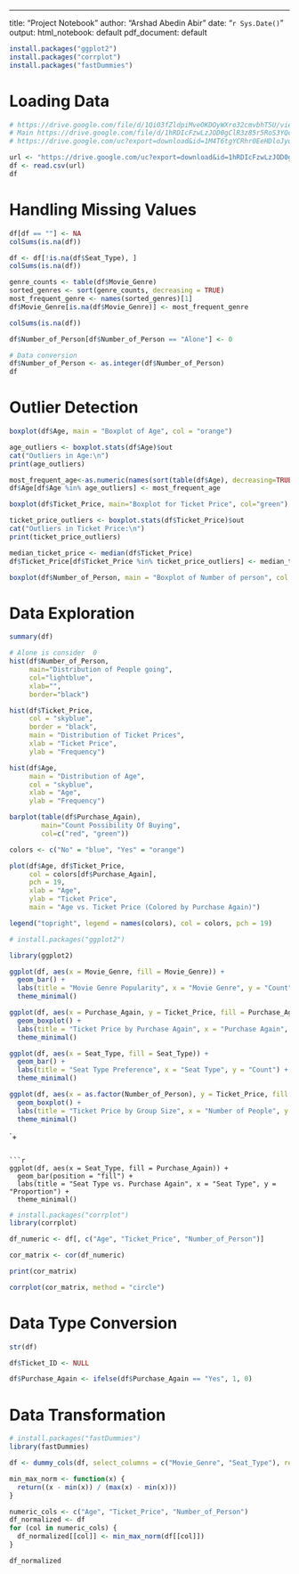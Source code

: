 ---
title: "Project Notebook"
author: "Arshad Abedin Abir"
date: "`r Sys.Date()`"
output:
  html_notebook: default
  pdf_document: default


```{r Install Packages}
install.packages("ggplot2")
install.packages("corrplot")
install.packages("fastDummies")
```

# Loading Data

```{r Google Drive csv reading}
# https://drive.google.com/file/d/1Qi03fZldpiMveOKDOyWXro32cmvbhT5U/view?usp=sharing
# Main https://drive.google.com/file/d/1hRDIcFzwLzJOD0gClR3z85r5RoS3YQce/view?usp=sharing
# https://drive.google.com/uc?export=download&id=1M4T6tgYCRhr0EeHDloJyu-iXsT_H0MAw

url <- "https://drive.google.com/uc?export=download&id=1hRDIcFzwLzJOD0gClR3z85r5RoS3YQce"
df <- read.csv(url)
df
```

# Handling Missing Values

```{r check missing values}
df[df == ""] <- NA
colSums(is.na(df))
```

```{r Remove Seat_type row}
df <- df[!is.na(df$Seat_Type), ]
colSums(is.na(df))
```

```{r Added frequently used values in Movie_Genre}
genre_counts <- table(df$Movie_Genre)
sorted_genres <- sort(genre_counts, decreasing = TRUE)
most_frequent_genre <- names(sorted_genres)[1]
df$Movie_Genre[is.na(df$Movie_Genre)] <- most_frequent_genre

colSums(is.na(df))
```

```{r Replace "Alone" with 0 in the Number_of_Person column}
df$Number_of_Person[df$Number_of_Person == "Alone"] <- 0

# Data conversion
df$Number_of_Person <- as.integer(df$Number_of_Person)
df
```

# Outlier Detection

```{r Boxplot for Age}
boxplot(df$Age, main = "Boxplot of Age", col = "orange")
```

```{r Outliers in Age}
age_outliers <- boxplot.stats(df$Age)$out
cat("Outliers in Age:\n")
print(age_outliers)
```

```{r Replacing outlier in Age with mode}
most_frequent_age<-as.numeric(names(sort(table(df$Age), decreasing=TRUE)[1]))
df$Age[df$Age %in% age_outliers] <- most_frequent_age

```

```{r Boxplot for Ticket Price}
boxplot(df$Ticket_Price, main="Boxplot for Ticket Price", col="green")
```

```{r Outliers in Ticket_Price}
ticket_price_outliers <- boxplot.stats(df$Ticket_Price)$out
cat("Outliers in Ticket Price:\n")
print(ticket_price_outliers)
```

```{r replace the outliers in Ticket_Price with median}
median_ticket_price <- median(df$Ticket_Price)
df$Ticket_Price[df$Ticket_Price %in% ticket_price_outliers] <- median_ticket_price
```

```{r Boxplot for Number_of_person}
boxplot(df$Number_of_Person, main = "Boxplot of Number of person", col = "blue")
```

# Data Exploration

```{r Summary}
summary(df)
```

```{r Histogram (Distribution of People going)}
# Alone is consider  0
hist(df$Number_of_Person, 
     main="Distribution of People going", 
     col="lightblue", 
     xlab="", 
     border="black")
```

```{r Histogram (Distribution of Ticket Prices)}
hist(df$Ticket_Price, 
     col = "skyblue", 
     border = "black",
     main = "Distribution of Ticket Prices", 
     xlab = "Ticket Price",
     ylab = "Frequency")

```

```{r Histogram (Distribution of Age)}
hist(df$Age, 
     main = "Distribution of Age", 
     col = "skyblue", 
     xlab = "Age",
     ylab = "Frequency")
```

```{r Barplot}
barplot(table(df$Purchase_Again), 
        main="Count Possibility Of Buying", 
        col=c("red", "green"))
```

```{r Scatter plot}
colors <- c("No" = "blue", "Yes" = "orange")

plot(df$Age, df$Ticket_Price,
     col = colors[df$Purchase_Again],  
     pch = 19,                          
     xlab = "Age",
     ylab = "Ticket Price",
     main = "Age vs. Ticket Price (Colored by Purchase Again)")

legend("topright", legend = names(colors), col = colors, pch = 19)

```

```{r ggBarPlot 1}
# install.packages("ggplot2")

library(ggplot2)

ggplot(df, aes(x = Movie_Genre, fill = Movie_Genre)) +
  geom_bar() +
  labs(title = "Movie Genre Popularity", x = "Movie Genre", y = "Count") +
  theme_minimal()

```

```{r ggBoxplot}
ggplot(df, aes(x = Purchase_Again, y = Ticket_Price, fill = Purchase_Again)) +
  geom_boxplot() +
  labs(title = "Ticket Price by Purchase Again", x = "Purchase Again", y = "Ticket Price") +
  theme_minimal()

```

```{r ggBarplot 2}
ggplot(df, aes(x = Seat_Type, fill = Seat_Type)) +
  geom_bar() +
  labs(title = "Seat Type Preference", x = "Seat Type", y = "Count") +
  theme_minimal()

```

```{r ggBoxPlot 2}
ggplot(df, aes(x = as.factor(Number_of_Person), y = Ticket_Price, fill = as.factor(Number_of_Person))) +
  geom_boxplot() +
  labs(title = "Ticket Price by Group Size", x = "Number of People", y = "Ticket Price") +
  theme_minimal()
```

`+

```

```{r}
ggplot(df, aes(x = Seat_Type, fill = Purchase_Again)) +
  geom_bar(position = "fill") +
  labs(title = "Seat Type vs. Purchase Again", x = "Seat Type", y = "Proportion") +
  theme_minimal()
```

```{r corrplot}
# install.packages("corrplot")
library(corrplot)

df_numeric <- df[, c("Age", "Ticket_Price", "Number_of_Person")]

cor_matrix <- cor(df_numeric)

print(cor_matrix)

corrplot(cor_matrix, method = "circle")

```

# Data Type Conversion

```{r Data type of the column}
str(df)
```

```{r Remove Ticket_ID}
df$Ticket_ID <- NULL
```

```{r Convert Purchase_Again to binary (0/1)}
df$Purchase_Again <- ifelse(df$Purchase_Again == "Yes", 1, 0)
```

# Data Transformation

```{r Encoding Dummy variable(close to one hot encoding)}
# install.packages("fastDummies")
library(fastDummies)

df <- dummy_cols(df, select_columns = c("Movie_Genre", "Seat_Type"), remove_selected_columns = TRUE)

```

```{r Normalization (Min-Max scaling)}
min_max_norm <- function(x) {
  return((x - min(x)) / (max(x) - min(x)))
}

numeric_cols <- c("Age", "Ticket_Price", "Number_of_Person")
df_normalized <- df
for (col in numeric_cols) {
  df_normalized[[col]] <- min_max_norm(df[[col]])
} 

df_normalized
```
